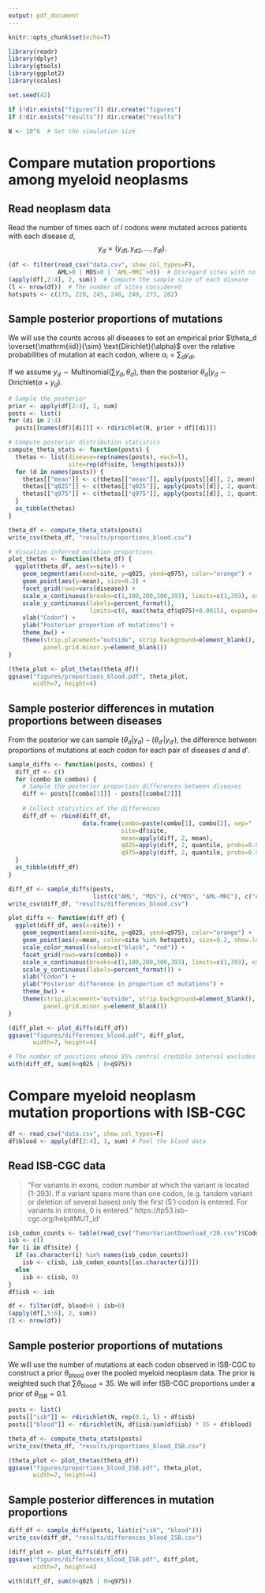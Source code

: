 ```yaml
---
output: pdf_document
---
```


```r
knitr::opts_chunk$set(echo=T)
```

```r
library(readr)
library(dplyr)
library(gtools)
library(ggplot2)
library(scales)

set.seed(42)

if (!dir.exists("figures")) dir.create("figures")
if (!dir.exists("results")) dir.create("results")

N <- 10^6  # Set the simulation size
```

# Compare mutation proportions among myeloid neoplasms

## Read neoplasm data

Read the number of times each of $l$ codons were mutated across patients with each disease $d$,
$$y_d=(y_{d1}, y_{d2}, \ldots, y_{dl}).$$

```r
(df <- filter(read_csv("data.csv", show_col_types=F),
              AML>0 | MDS>0 | `AML-MRC`>0))  # Disregard sites with no mutations
(apply(df[,2:4], 2, sum))  # Compute the sample size of each disease
(l <- nrow(df))  # The number of sites considered
hotspots <- c(175, 220, 245, 248, 249, 273, 282)
```

## Sample posterior proportions of mutations

We will use the counts across all diseases to set an empirical prior $\theta_d \overset{\mathrm{iid}}{\sim} \text{Dirichlet}(\alpha)$ over the relative probabilities of mutation at each codon, where $\alpha_i=\sum_d y_{di}.$

If we assume $y_d \sim \text{Multinomial}(\sum y_d, \theta_d)$, then the posterior $\theta_d | y_d \sim \text{Dirichlet}(\alpha + y_d).$

```r
# Sample the posterior
prior <- apply(df[2:4], 1, sum)
posts <- list()
for (di in 2:4)
  posts[[names(df)[di]]] <- rdirichlet(N, prior + df[[di]])
```

```r
# Compute posterior distribution statistics
compute_theta_stats <- function(posts) {
  thetas <- list(disease=rep(names(posts), each=l),
                 site=rep(df$site, length(posts)))
  for (d in names(posts)) {
    thetas[["mean"]] <- c(thetas[["mean"]], apply(posts[[d]], 2, mean))
    thetas[["q025"]] <- c(thetas[["q025"]], apply(posts[[d]], 2, quantile, probs=0.025))
    thetas[["q975"]] <- c(thetas[["q975"]], apply(posts[[d]], 2, quantile, probs=0.975))
  }
  as_tibble(thetas)
}

theta_df <- compute_theta_stats(posts)
write_csv(theta_df, "results/proportions_blood.csv")
```

```r
# Visualize inferred mutation proportions
plot_thetas <- function(theta_df) {
  ggplot(theta_df, aes(x=site)) +
    geom_segment(aes(xend=site, y=q025, yend=q975), color="orange") +
    geom_point(aes(y=mean), size=0.2) +
    facet_grid(rows=vars(disease)) +
    scale_x_continuous(breaks=c(1,100,200,300,393), limits=c(1,393), expand=c(0,0)) +
    scale_y_continuous(labels=percent_format(),
                       limits=c(0, max(theta_df$q975)+0.0015), expand=c(0,0)) +
    xlab("Codon") +
    ylab("Posterior proportion of mutations") +
    theme_bw() +
    theme(strip.placement="outside", strip.background=element_blank(),
          panel.grid.minor.y=element_blank())
}

(theta_plot <- plot_thetas(theta_df))
ggsave("figures/proportions_blood.pdf", theta_plot,
       width=7, height=4)
```

## Sample posterior differences in mutation proportions between diseases

From the posterior we can sample $(\theta_d|y_d) - (\theta_{d'}|y_{d'})$, the difference between proportions of mutations at each codon for each pair of diseases $d$ and $d'$.

```r
sample_diffs <- function(posts, combos) {
  diff_df <- c()
  for (combo in combos) {
    # Sample the posterior proportion differences between diseases
    diff <- posts[[combo[1]]] - posts[[combo[2]]]
    
    # Collect statistics of the differences
    diff_df <- rbind(diff_df,
                     data.frame(combo=paste(combo[1], combo[2], sep=" - "),
                                site=df$site,
                                mean=apply(diff, 2, mean),
                                q025=apply(diff, 2, quantile, probs=0.025),
                                q975=apply(diff, 2, quantile, probs=0.975)))
  }
  as_tibble(diff_df)
}

diff_df <- sample_diffs(posts,
                        list(c("AML", "MDS"), c("MDS", "AML-MRC"), c("AML", "AML-MRC")))
write_csv(diff_df, "results/differences_blood.csv")
```

```r
plot_diffs <- function(diff_df) {
  ggplot(diff_df, aes(x=site)) +
    geom_segment(aes(xend=site, y=q025, yend=q975), color="orange") +
    geom_point(aes(y=mean, color=site %in% hotspots), size=0.2, show.legend=F) +
    scale_color_manual(values=c("black", "red")) +
    facet_grid(rows=vars(combo)) +
    scale_x_continuous(breaks=c(1,100,200,300,393), limits=c(1,393), expand=c(0,0)) +
    scale_y_continuous(labels=percent_format()) +
    xlab("Codon") +
    ylab("Posterior difference in proportion of mutations") +
    theme_bw() +
    theme(strip.placement="outside", strip.background=element_blank(),
          panel.grid.minor.y=element_blank())
}

(diff_plot <- plot_diffs(diff_df))
ggsave("figures/differences_blood.pdf", diff_plot,
       width=7, height=4)

# The number of positions whose 95% central credible interval excludes zero
with(diff_df, sum(0<q025 | 0>q975))
```

# Compare myeloid neoplasm mutation proportions with ISB-CGC

```r
df <- read_csv("data.csv", show_col_types=F)
df$blood <- apply(df[2:4], 1, sum) # Pool the blood data
```

## Read ISB-CGC data

> "For variants in exons, codon number at which the variant is located (1-393). If a variant spans more than one codon, (e.g. tandem variant or deletion of several bases) only the first (5') codon is entered. For variants in introns, 0 is entered."
> https://tp53.isb-cgc.org/help#MUT_id'

```r
isb_codon_counts <- table(read_csv("TumorVariantDownload_r20.csv")$Codon_number)
isb <- c()
for (i in df$site) {
  if (as.character(i) %in% names(isb_codon_counts))
    isb <- c(isb, isb_codon_counts[[as.character(i)]])
  else
    isb <- c(isb, 0)
}
df$isb <- isb
```

```r
df <- filter(df, blood>0 | isb>0)
(apply(df[,5:6], 2, sum))
(l <- nrow(df))
```

## Sample posterior proportions of mutations

We will use the number of mutations at each codon observed in ISB-CGC to construct a prior $\theta_{\text{blood}}$ over the pooled myeloid neoplasm data.
The prior is weighted such that $\sum \theta_{\text{blood}}=35.$
We will infer ISB-CGC proportions under a prior of $\theta_{\text{ISB}}=0.1$.

```r
posts <- list()
posts[["isb"]] <- rdirichlet(N, rep(0.1, l) + df$isb)
posts[["blood"]] <- rdirichlet(N, df$isb/sum(df$isb) * 35 + df$blood)

theta_df <- compute_theta_stats(posts)
write_csv(theta_df, "results/proportions_blood_ISB.csv")

(theta_plot <- plot_thetas(theta_df))
ggsave("figures/proportions_blood_ISB.pdf", theta_plot,
       width=7, height=4)
```

## Sample posterior differences in mutation proportions

```r
diff_df <- sample_diffs(posts, list(c("isb", "blood")))
write_csv(diff_df, "results/differences_blood_ISB.csv")

(diff_plot <- plot_diffs(diff_df))
ggsave("figures/differences_blood_ISB.pdf", diff_plot,
       width=7, height=4)

with(diff_df, sum(0<q025 | 0>q975))
```
